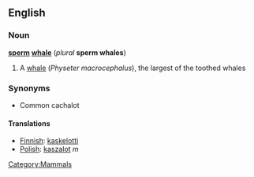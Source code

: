 ==English==
===Noun===
{{wikipedia2|Sperm Whale}} <!-- Avoids redirect -->
'''[[sperm]] [[whale]]''' (''plural'' '''sperm whales''')

#A [[whale]] (''Physeter macrocephalus''), the largest of the toothed whales

===Synonyms===
* Common cachalot

====Translations====

* [[Finnish]]: [[kaskelotti]]
* [[Polish]]: [[kaszalot]] ''m''

[[Category:Mammals]]